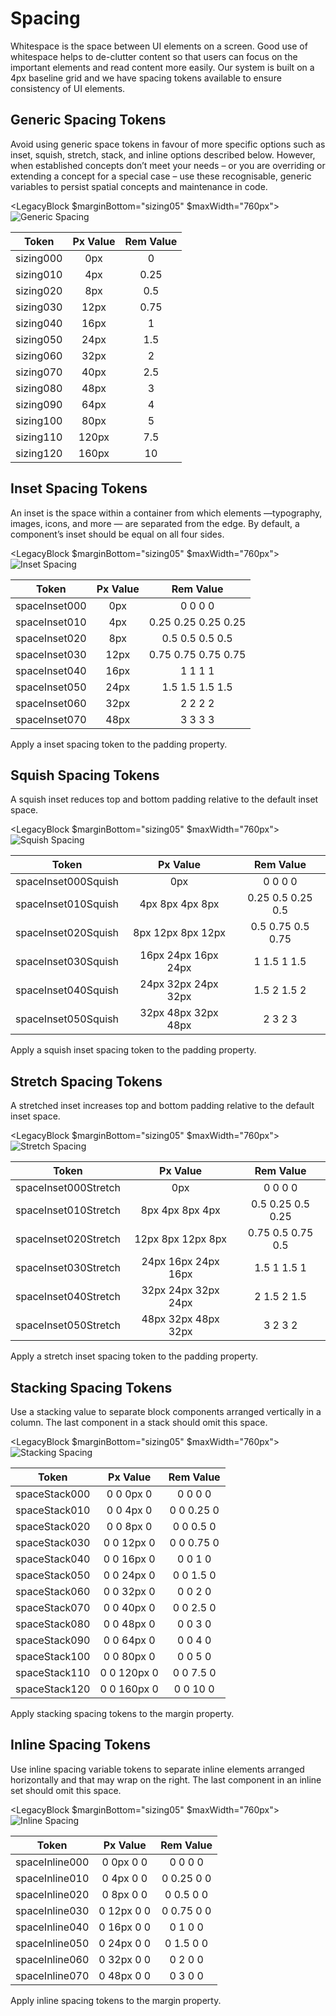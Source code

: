 

# Spacing

Whitespace is the space between UI elements on a screen. Good use of whitespace helps to de-clutter content so that users can focus on the important elements and read content more easily.
Our system is built on a 4px baseline grid and we have spacing tokens available to ensure consistency of UI elements.

## Generic Spacing Tokens

Avoid using generic space tokens in favour of more specific options such as inset, squish, stretch, stack, and inline options described below.
However, when established concepts don’t meet your needs – or you are overriding or extending a concept for a special case – use these recognisable, generic variables to persist spatial concepts and maintenance in code.

<LegacyBlock $marginBottom="sizing05" $maxWidth="760px">
    <Image src="/static/examples/spacing/generic.png" alt="Generic Spacing" />
</LegacyBlock>

| Token          |                      Px Value                      |  Rem Value   |
| -------------- | :------------------------------------------------: | :----------: |
| sizing000 |                        0px                         |    0      |
| sizing010 |                        4px                         |    0.25      |
| sizing020 |                        8px                         |    0.5       |
| sizing030 |                       12px                         |    0.75      |
| sizing040 |                       16px                         |    1         |
| sizing050 |                       24px                         |    1.5       |
| sizing060 |                       32px                         |    2         |
| sizing070 |                       40px                         |    2.5       |
| sizing080 |                       48px                         |    3         |
| sizing090 |                       64px                         |    4         |
| sizing100 |                       80px                         |    5         |
| sizing110 |                      120px                         |    7.5       |
| sizing120 |                      160px                         |    10        |

## Inset Spacing Tokens

An inset is the space within a container from which elements —typography, images, icons, and more — are separated from the edge.
By default, a component’s inset should be equal on all four sides.

<LegacyBlock $marginBottom="sizing05" $maxWidth="760px">
    <Image src="/static/examples/spacing/inset1.png" alt="Inset Spacing" />
</LegacyBlock>

| Token           |                      Px Value                      |  Rem Value   |
| --------------- | :------------------------------------------------: | :----------: |
| spaceInset000   |                        0px                         |   0 0 0 0    |
| spaceInset010   |                        4px                         | 0.25 0.25 0.25 0.25 |
| spaceInset020   |                        8px                         | 0.5 0.5 0.5 0.5 |
| spaceInset030   |                       12px                         | 0.75 0.75 0.75 0.75 |
| spaceInset040   |                       16px                         |   1 1 1 1    |
| spaceInset050   |                       24px                         | 1.5 1.5 1.5 1.5 |
| spaceInset060   |                       32px                         |   2 2 2 2    |
| spaceInset070   |                       48px                         |   3 3 3 3    |

Apply a inset spacing token to the padding property.

## Squish Spacing Tokens

A squish inset reduces top and bottom padding relative to the default inset space.

<LegacyBlock $marginBottom="sizing05" $maxWidth="760px">
    <Image src="/static/examples/spacing/Squish-Inset.png" alt="Squish Spacing" />
</LegacyBlock>

| Token                 |                      Px Value                      |  Rem Value   |
| --------------------- | :------------------------------------------------: | :----------: |
| spaceInset000Squish   |                        0px                         | 0 0 0 0      |
| spaceInset010Squish   |                4px 8px 4px 8px                     | 0.25 0.5 0.25 0.5 |
| spaceInset020Squish   |                8px 12px 8px 12px                   | 0.5 0.75 0.5 0.75 |
| spaceInset030Squish   |                16px 24px 16px 24px                 | 1 1.5 1 1.5  |
| spaceInset040Squish   |                24px 32px 24px 32px                 | 1.5 2 1.5 2  |
| spaceInset050Squish   |                32px 48px 32px 48px                 | 2 3 2 3      |

Apply a squish inset spacing token to the padding property.

## Stretch Spacing Tokens

A stretched inset increases top and bottom padding relative to the default inset space.

<LegacyBlock $marginBottom="sizing05" $maxWidth="760px">
    <Image src="/static/examples/spacing/Stretch-Inset.png" alt="Stretch Spacing" />
</LegacyBlock>

| Token                  |                      Px Value                      |  Rem Value   |
| ---------------------- | :------------------------------------------------: | :----------: |
| spaceInset000Stretch   |                        0px                         | 0 0 0 0      |
| spaceInset010Stretch   |                8px 4px 8px 4px                     | 0.5 0.25 0.5 0.25 |
| spaceInset020Stretch   |                12px 8px 12px 8px                   | 0.75 0.5 0.75 0.5 |
| spaceInset030Stretch   |                24px 16px 24px 16px                 | 1.5 1 1.5 1  |
| spaceInset040Stretch   |                32px 24px 32px 24px                 | 2 1.5 2 1.5  |
| spaceInset050Stretch   |                48px 32px 48px 32px                 | 3 2 3 2      |

Apply a stretch inset spacing token to the padding property.

## Stacking Spacing Tokens

Use a stacking value to separate block components arranged vertically in a column. The last component in a stack should omit this space.

<LegacyBlock $marginBottom="sizing05" $maxWidth="760px">
    <Image src="/static/examples/spacing/Stacking.png" alt="Stacking Spacing" />
</LegacyBlock>

| Token         |                      Px Value                       |  Rem Value   |
| ------------- | :-------------------------------------------------: | :----------: |
| spaceStack000 |                    0 0 0px 0                        | 0 0 0 0      |
| spaceStack010 |                    0 0 4px 0                        | 0 0 0.25 0   |
| spaceStack020 |                    0 0 8px 0                        | 0 0 0.5 0    |
| spaceStack030 |                    0 0 12px 0                       | 0 0 0.75 0   |
| spaceStack040 |                    0 0 16px 0                       | 0 0 1 0      |
| spaceStack050 |                    0 0 24px 0                       | 0 0 1.5 0    |
| spaceStack060 |                    0 0 32px 0                       | 0 0 2 0      |
| spaceStack070 |                    0 0 40px 0                       | 0 0 2.5 0    |
| spaceStack080 |                    0 0 48px 0                       | 0 0 3 0      |
| spaceStack090 |                    0 0 64px 0                       | 0 0 4 0      |
| spaceStack100 |                    0 0 80px 0                       | 0 0 5 0      |
| spaceStack110 |                    0 0 120px 0                      | 0 0 7.5 0    |
| spaceStack120 |                    0 0 160px 0                      | 0 0 10 0     |

Apply stacking spacing tokens to the margin property.

## Inline Spacing Tokens

Use inline spacing variable tokens to separate inline elements arranged horizontally and that may wrap on the right. The last component in an inline set should omit this space.

<LegacyBlock $marginBottom="sizing05" $maxWidth="760px">
    <Image src="/static/examples/spacing/Inline.png" alt="Inline Spacing" />
</LegacyBlock>

| Token            |                      Px Value                      |  Rem Value   |
| ---------------- | :------------------------------------------------: | :----------: |
| spaceInline000   |                     0 0px 0 0                      |   0 0 0 0    |
| spaceInline010   |                     0 4px 0 0                      |   0 0.25 0 0 |
| spaceInline020   |                     0 8px 0 0                      |   0 0.5 0 0  |
| spaceInline030   |                     0 12px 0 0                     |   0 0.75 0 0 |
| spaceInline040   |                     0 16px 0 0                     |   0 1 0 0    |
| spaceInline050   |                     0 24px 0 0                     |   0 1.5 0 0  |
| spaceInline060   |                     0 32px 0 0                     |   0 2 0 0    |
| spaceInline070   |                     0 48px 0 0                     |   0 3 0 0    |

Apply inline spacing tokens to the margin property.
